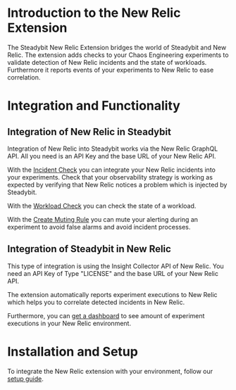 # Introduction to the New Relic Extension
The Steadybit New Relic Extension bridges the world of Steadybit and New Relic.
The extension adds checks to your Chaos Engineering experiments to validate detection of New Relic incidents and the state of workloads.
Furthermore it reports events of your experiments to New Relic to ease correlation.


# Integration and Functionality

## Integration of New Relic in Steadybit

Integration of New Relic into Steadybit works via the New Relic GraphQL API. All you need is an API Key and the base URL of your New Relic API.

With the [Incident Check](/action/com.steadybit.extension_newrelic.incident_check) you can integrate your New Relic incidents into your experiments.
Check that your observability strategy is working as expected by verifying that New Relic notices a problem which is injected by Steadybit.

With the [Workload Check](/action/com.steadybit.extension_newrelic.workload_check) you can check the state of a workload.

With the [Create Muting Rule](/action/com.steadybit.extension_newrelic.create_muting_rule) you can mute your alerting during an experiment to avoid false alarms and avoid incident processes.


## Integration of Steadybit in New Relic

This type of integration is using the Insight Collector API of New Relic. You need an API Key of Type "LICENSE" and the base URL of your New Relic API.

The extension automatically reports experiment executions to New Relic which helps you to correlate detected incidents in New Relic.

Furthermore, you can [get a dashboard](https://github.com/steadybit/extension-newrelic/tree/main/dashboard) to see amount of experiment executions in your New Relic environment.


# Installation and Setup

To integrate the New Relic extension with your environment, follow our [setup guide](https://github.com/steadybit/extension-newrelic#installation).